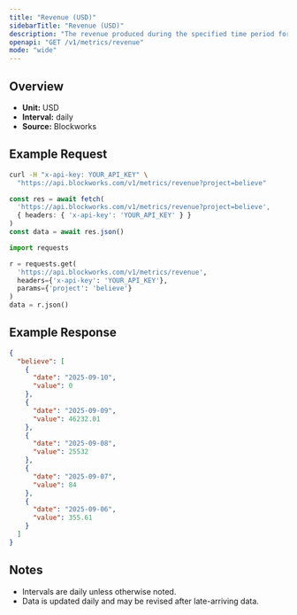 ```yaml
---
title: "Revenue (USD)"
sidebarTitle: "Revenue (USD)"
description: "The revenue produced during the specified time period for given project."
openapi: "GET /v1/metrics/revenue"
mode: "wide"
---
```


## Overview

- **Unit:** USD
- **Interval:** daily
- **Source:** Blockworks

## Example Request

<CodeGroup>

```bash cURL
curl -H "x-api-key: YOUR_API_KEY" \
  "https://api.blockworks.com/v1/metrics/revenue?project=believe"
```

```typescript TypeScript
const res = await fetch(
  'https://api.blockworks.com/v1/metrics/revenue?project=believe',
  { headers: { 'x-api-key': 'YOUR_API_KEY' } }
)
const data = await res.json()
```

```python Python
import requests

r = requests.get(
  'https://api.blockworks.com/v1/metrics/revenue',
  headers={'x-api-key': 'YOUR_API_KEY'},
  params={'project': 'believe'}
)
data = r.json()
```

</CodeGroup>

## Example Response

```json
{
  "believe": [
    {
      "date": "2025-09-10",
      "value": 0
    },
    {
      "date": "2025-09-09",
      "value": 46232.01
    },
    {
      "date": "2025-09-08",
      "value": 25532
    },
    {
      "date": "2025-09-07",
      "value": 84
    },
    {
      "date": "2025-09-06",
      "value": 355.61
    }
  ]
}
```

## Notes
- Intervals are daily unless otherwise noted.
- Data is updated daily and may be revised after late-arriving data.